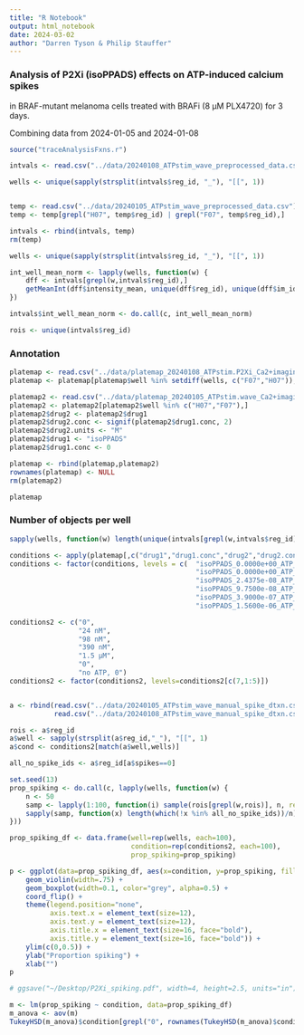 ```yaml
---
title: "R Notebook"
output: html_notebook
date: 2024-03-02
author: "Darren Tyson & Philip Stauffer"
---
```


### Analysis of P2Xi (isoPPADS) effects on ATP-induced calcium spikes
in BRAF-mutant melanoma cells treated with BRAFi (8 µM PLX4720) for 3 days.  

Combining data from 2024-01-05 and 2024-01-08

```r
source("traceAnalysisFxns.r")
```

```r
intvals <- read.csv("../data/20240108_ATPstim_wave_preprocessed_data.csv")

wells <- unique(sapply(strsplit(intvals$reg_id, "_"), "[[", 1))


temp <- read.csv("../data/20240105_ATPstim_wave_preprocessed_data.csv")
temp <- temp[grepl("H07", temp$reg_id) | grepl("F07", temp$reg_id),]

intvals <- rbind(intvals, temp)
rm(temp)

wells <- unique(sapply(strsplit(intvals$reg_id, "_"), "[[", 1))

int_well_mean_norm <- lapply(wells, function(w) {
    dff <- intvals[grepl(w,intvals$reg_id),]
    getMeanInt(dff$intensity_mean, unique(dff$reg_id), unique(dff$im_idx))
})

intvals$int_well_mean_norm <- do.call(c, int_well_mean_norm)

rois <- unique(intvals$reg_id)
```

### Annotation
```r
platemap <- read.csv("../data/platemap_20240108_ATPstim.P2Xi_Ca2+imaging.tsv", sep="\t")
platemap <- platemap[platemap$well %in% setdiff(wells, c("F07","H07")),]

platemap2 <- read.csv("../data/platemap_20240105_ATPstim.wave_Ca2+imaging.tsv", sep="\t")
platemap2 <- platemap2[platemap2$well %in% c("H07","F07"),]
platemap2$drug2 <- platemap2$drug1
platemap2$drug2.conc <- signif(platemap2$drug1.conc, 2)
platemap2$drug2.units <- "M"
platemap2$drug1 <- "isoPPADS"
platemap2$drug1.conc <- 0

platemap <- rbind(platemap,platemap2)
rownames(platemap) <- NULL
rm(platemap2)

platemap
```

### Number of objects per well
```r
sapply(wells, function(w) length(unique(intvals[grepl(w,intvals$reg_id),"reg_id"])))
```

```r
conditions <- apply(platemap[,c("drug1","drug1.conc","drug2","drug2.conc")], 1, function(x) paste(x,collapse="_"))
conditions <- factor(conditions, levels = c(  "isoPPADS_0.0000e+00_ATP_0.0e+00",
                                              "isoPPADS_0.0000e+00_ATP_3.9e-05",
                                              "isoPPADS_2.4375e-08_ATP_3.9e-05",
                                              "isoPPADS_9.7500e-08_ATP_3.9e-05",
                                              "isoPPADS_3.9000e-07_ATP_3.9e-05",
                                              "isoPPADS_1.5600e-06_ATP_3.9e-05"))

conditions2 <- c("0",
                 "24 nM",
                 "98 nM",
                 "390 nM",
                 "1.5 µM",
                 "0",
                 "no ATP, 0")
conditions2 <- factor(conditions2, levels=conditions2[c(7,1:5)])


a <- rbind(read.csv("../data/20240105_ATPstim_wave_manual_spike_dtxn.csv"), 
           read.csv("../data/20240108_ATPstim_wave_manual_spike_dtxn.csv"))

rois <- a$reg_id
a$well <- sapply(strsplit(a$reg_id,"_"), "[[", 1)
a$cond <- conditions2[match(a$well,wells)]

all_no_spike_ids <- a$reg_id[a$spikes==0]
```

```r
set.seed(13)
prop_spiking <- do.call(c, lapply(wells, function(w) {
    n <- 50
    samp <- lapply(1:100, function(i) sample(rois[grepl(w,rois)], n, replace = TRUE))
    sapply(samp, function(x) length(which(!x %in% all_no_spike_ids))/n)
}))

prop_spiking_df <- data.frame(well=rep(wells, each=100), 
                              condition=rep(conditions2, each=100),
                              prop_spiking=prop_spiking)

```

```r
p <- ggplot(data=prop_spiking_df, aes(x=condition, y=prop_spiking, fill=1)) + 
    geom_violin(width=.75) + 
    geom_boxplot(width=0.1, color="grey", alpha=0.5) + 
    coord_flip() +
    theme(legend.position="none", 
          axis.text.x = element_text(size=12),
          axis.text.y = element_text(size=12),
          axis.title.x = element_text(size=16, face="bold"),
          axis.title.y = element_text(size=16, face="bold")) + 
    ylim(c(0,0.5)) +
    ylab("Proportion spiking") + 
    xlab("")
p

# ggsave("~/Desktop/P2Xi_spiking.pdf", width=4, height=2.5, units="in")
```


```r
m <- lm(prop_spiking ~ condition, data=prop_spiking_df)
m_anova <- aov(m)
TukeyHSD(m_anova)$condition[grepl("0", rownames(TukeyHSD(m_anova)$condition)),]
```




